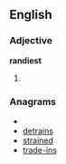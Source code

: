==English==

===Adjective===
'''randiest'''

# {{superlative of|[[randy]]}}

===Anagrams===
* {{alphagram|adeinrst}}
* [[detrains#English|detrains]]
* [[strained#English|strained]]
* [[trade-ins#English|trade-ins]]